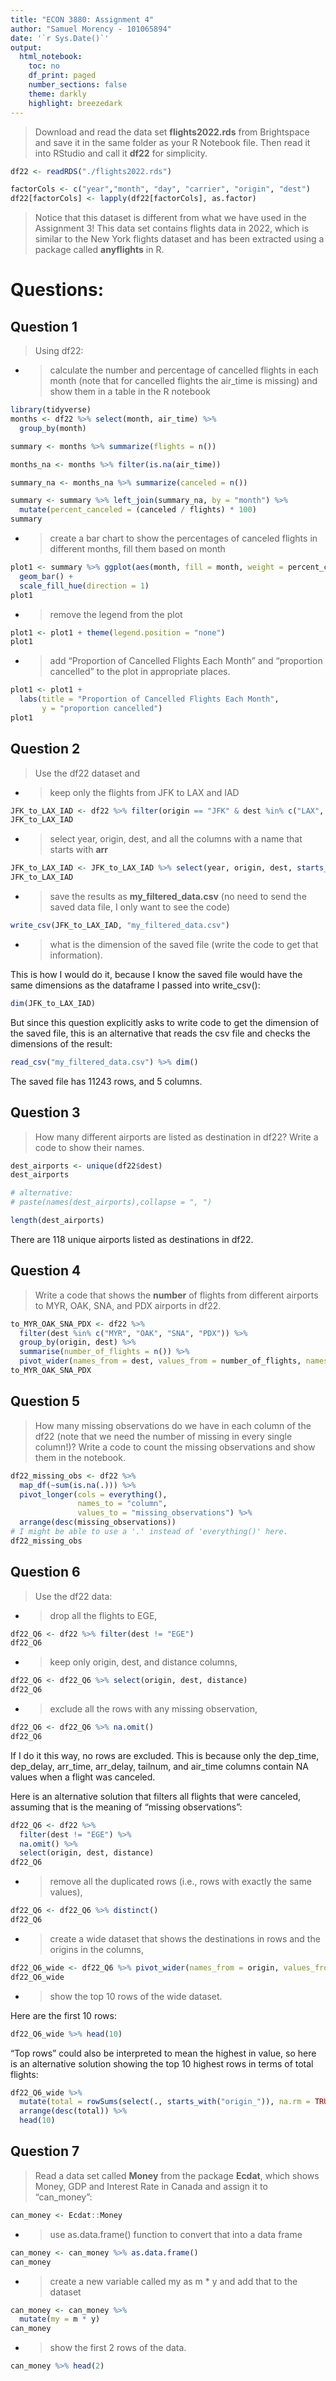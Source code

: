 ---
title: "ECON 3880: Assignment 4"
author: "Samuel Morency - 101065894"
date: '`r Sys.Date()`'
output: 
  html_notebook: 
    toc: no
    df_print: paged
    number_sections: false
    theme: darkly
    highlight: breezedark
---

> Download and read the data set **flights2022.rds** from Brightspace and save 
it in the same folder as your R Notebook file. Then read it into RStudio and 
call it **df22** for simplicity.

```{r}
df22 <- readRDS("./flights2022.rds")

factorCols <- c("year","month", "day", "carrier", "origin", "dest")
df22[factorCols] <- lapply(df22[factorCols], as.factor)
```

> Notice that this dataset is different from what we have used in the 
Assignment 3! This data set contains flights data in 2022, which is similar to 
the New York flights dataset and has been extracted using a package called 
**anyflights** in R.

# Questions: {.tabset}

## Question 1

> Using df22:

-   <div> > calculate the number and percentage of cancelled flights in each 
month (note that for cancelled flights the air_time is missing) and show them 
in a table in the R notebook </div>
```{r}
library(tidyverse)
months <- df22 %>% select(month, air_time) %>% 
  group_by(month)

summary <- months %>% summarize(flights = n())

months_na <- months %>% filter(is.na(air_time))

summary_na <- months_na %>% summarize(canceled = n())

summary <- summary %>% left_join(summary_na, by = "month") %>% 
  mutate(percent_canceled = (canceled / flights) * 100)
summary
```

-   <div> > create a bar chart to show the percentages of canceled flights in 
different months, fill them based on month </div>
```{r}
plot1 <- summary %>% ggplot(aes(month, fill = month, weight = percent_canceled)) +
  geom_bar() +
  scale_fill_hue(direction = 1)
plot1
```

-   <div> > remove the legend from the plot </div>
```{r}
plot1 <- plot1 + theme(legend.position = "none")
plot1
```

-   <div> > add "Proportion of Cancelled Flights Each Month" and "proportion 
cancelled" to the plot in appropriate places. </div>
```{r}
plot1 <- plot1 +
  labs(title = "Proportion of Cancelled Flights Each Month", 
       y = "proportion cancelled")
plot1
```

## Question 2

> Use the df22 dataset and

-   <div> > keep only the flights from JFK to LAX and IAD </div>

```{r}
JFK_to_LAX_IAD <- df22 %>% filter(origin == "JFK" & dest %in% c("LAX", "IAD"))
JFK_to_LAX_IAD
```

-   <div> > select year, origin, dest, and all the columns with a name that 
starts with **arr** </div>

```{r}
JFK_to_LAX_IAD <- JFK_to_LAX_IAD %>% select(year, origin, dest, starts_with("arr"))
JFK_to_LAX_IAD
```

-   <div> > save the results as **my_filtered_data.csv** (no need to send the 
saved data file, I only want to see the code) </div>

```{r}
write_csv(JFK_to_LAX_IAD, "my_filtered_data.csv")
```

-   <div> > what is the dimension of the saved file (write the code to get that 
information). </div>

This is how I would do it, because I know the saved file would have the same 
dimensions as the dataframe I passed into write_csv():
```{r}
dim(JFK_to_LAX_IAD)
```

But since this question explicitly asks to write code to get the dimension of 
the saved file, this is an alternative that reads the csv file and checks the 
dimensions of the result:

```{r}
read_csv("my_filtered_data.csv") %>% dim()
```
The saved file has 11243 rows, and 5 columns.

## Question 3

> How many different airports are listed as destination in df22? Write a code 
to show their names.

```{r}
dest_airports <- unique(df22$dest)
dest_airports

# alternative:
# paste(names(dest_airports),collapse = ", ")
```
```{r}
length(dest_airports)
```

There are 118 unique airports listed as destinations in df22.

## Question 4

> Write a code that shows the **number** of flights from different airports to 
MYR, OAK, SNA, and PDX airports in df22.

```{r}
to_MYR_OAK_SNA_PDX <- df22 %>% 
  filter(dest %in% c("MYR", "OAK", "SNA", "PDX")) %>% 
  group_by(origin, dest) %>% 
  summarise(number_of_flights = n()) %>% 
  pivot_wider(names_from = dest, values_from = number_of_flights, names_prefix = "flights_to_")
to_MYR_OAK_SNA_PDX
```


## Question 5

> How many missing observations do we have in each column of the df22 (note 
that we need the number of missing in every single column!)? Write a code to 
count the missing observations and show them in the notebook.

```{r}
df22_missing_obs <- df22 %>% 
  map_df(~sum(is.na(.))) %>% 
  pivot_longer(cols = everything(), 
               names_to = "column", 
               values_to = "missing_observations") %>% 
  arrange(desc(missing_observations))
# I might be able to use a '.' instead of 'everything()' here.
df22_missing_obs
```

## Question 6

> Use the df22 data:

-   <div> > drop all the flights to EGE, </div>

```{r}
df22_Q6 <- df22 %>% filter(dest != "EGE")
df22_Q6
```

-   <div> > keep only origin, dest, and distance columns, </div>

```{r}
df22_Q6 <- df22_Q6 %>% select(origin, dest, distance)
df22_Q6
```

-   <div> > exclude all the rows with any missing observation, </div>

```{r}
df22_Q6 <- df22_Q6 %>% na.omit()
df22_Q6
```
If I do it this way, no rows are excluded. This is because only the dep_time, 
dep_delay, arr_time, arr_delay, tailnum, and air_time columns contain NA values 
when a flight was canceled.

Here is an alternative solution that filters all flights that were canceled, 
assuming that is the meaning of "missing observations":

```{r}
df22_Q6 <- df22 %>% 
  filter(dest != "EGE") %>% 
  na.omit() %>% 
  select(origin, dest, distance)
df22_Q6
```


-   <div> > remove all the duplicated rows (i.e., rows with exactly the same 
values), </div>

```{r}
df22_Q6 <- df22_Q6 %>% distinct()
df22_Q6
```

-   <div> > create a wide dataset that shows the destinations in rows and the 
origins in the columns, </div>

```{r}
df22_Q6_wide <- df22_Q6 %>% pivot_wider(names_from = origin, values_from = distance, names_prefix = "origin_")
df22_Q6_wide
```

-   <div> > show the top 10 rows of the wide dataset. </div>

Here are the first 10 rows:
```{r}
df22_Q6_wide %>% head(10)
```
"Top rows" could also be interpreted to mean the highest in value, so here is 
an alternative solution showing the top 10 highest rows in terms of total 
flights:

```{r}
df22_Q6_wide %>% 
  mutate(total = rowSums(select(., starts_with("origin_")), na.rm = TRUE)) %>% 
  arrange(desc(total)) %>% 
  head(10)
```

## Question 7

> Read a data set called **Money** from the package **Ecdat**, which shows 
Money, GDP and Interest Rate in Canada and assign it to "can_money":

```{r}
can_money <- Ecdat::Money
```

-   <div> > use as.data.frame() function to convert that into a data 
frame </div>

```{r}
can_money <- can_money %>% as.data.frame()
can_money
```

-   <div> > create a new variable called my as m \* y and add that to the 
dataset </div>

```{r}
can_money <- can_money %>% 
  mutate(my = m * y)
can_money
```

-   <div> > show the first 2 rows of the data. </div>

```{r}
can_money %>% head(2)
```
